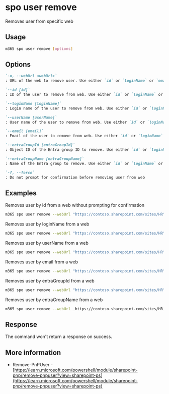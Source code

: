 
# spo user remove

Removes user from specific web

## Usage

```sh
m365 spo user remove [options]
```

## Options

```md definition-list
`-u, --webUrl <webUrl>`
: URL of the web to remove user. Use either `id` or `loginName` or `email`, `userName`, `entraGroupId`, or `entraGroupName`, but not all.

`--id [id]`
: ID of the user to remove from web. Use either `id` or `loginName` or `email`, `userName`, `entraGroupId`, or `entraGroupName`, but not all.

`--loginName [loginName]`
: Login name of the user to remove from web. Use either `id` or `loginName` or `email`, `userName`, `entraGroupId`, or `entraGroupName`, but not all.

`--userName [userName]`
: User name of the user to remove from web. Use either `id` or `loginName` or `email`, `userName`, `entraGroupId`, or `entraGroupName`, but not all.

`--email [email]`
: Email of the user to remove from web. Use either `id` or `loginName` or `email`, `userName`, `entraGroupId`, or `entraGroupName` , but not all.

`--entraGroupId [entraGroupId]`
: Object ID of the Entra group ID to remove. Use either `id` or `loginName` or `email`, `userName`, `entraGroupId`, or `entraGroupName` , but not all.

`--entraGroupName [entraGroupName]`
: Name of the Entra group to remove. Use either `id` or `loginName` or `email`, `userName`, `entraGroupId`, or `entraGroupName` , but not all.

`-f, --force`
: Do not prompt for confirmation before removing user from web
```

<Global />

## Examples

Removes user by id from a web without prompting for confirmation

```sh
m365 spo user remove --webUrl "https://contoso.sharepoint.com/sites/HR" --id 10 --force
```

Removes user by loginName from a web

```sh
m365 spo user remove --webUrl "https://contoso.sharepoint.com/sites/HR" --loginName "i:0#.f|membership|john.doe@mytenant.onmicrosoft.com"
```

Removes user by userName from a web

```sh
m365 spo user remove --webUrl "https://contoso.sharepoint.com/sites/HR" --userName "john.doe_hotmail.com#ext#@mytenant.onmicrosoft.com"
```

Removes user by email from a web

```sh
m365 spo user remove --webUrl "https://contoso.sharepoint.com/sites/HR" --email "john.doe@mytenant.onmicrosoft.com"
```

Removes user by entraGroupId from a web

```sh
m365 spo user remove --webUrl "https://contoso.sharepoint.com/sites/HR" --entraGroupId f832a493-de73-4fef-87ed-8c6fffd91be6
```

Removes user by entraGroupName from a web

```sh
m365 spo user remove --webUrl _https://contoso.sharepoint.com/sites/HR_ --entraGroupName "Test Members"
```
## Response

The command won't return a response on success.

## More information

- Remove-PnPUser - [https://learn.microsoft.com/powershell/module/sharepoint-pnp/remove-pnpuser?view=sharepoint-ps](https://learn.microsoft.com/powershell/module/sharepoint-pnp/remove-pnpuser?view=sharepoint-ps)
